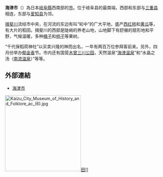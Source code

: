 {{unreferenced|time=2015-11-10T01:47:26+00:00}}
{{日本都市|
自治體名=海津市|
圖像=[[File:Kaizu_City_Museum_of_History_and_Folklore_ac_(1).jpg|240px]]|
圖像說明=[[海津市歷史民俗資料館|海津市歷史民俗資料館]]|
市章=[[File:Emblem_of_Kaizu.gif|100px]]|
日文原名=海津市|
平假名=かいづし|
羅馬字拼音=Kaizu-shi|
都道府縣=岐阜縣|
支廳=|
編號=21221-1|
面積=112.03|
邊界未定=|
人口=32,201|
統計時間=2021年9月1日|
自治體=[[羽島市|羽島市]]、[[養老町|養老町]]、[[輪之內町|輪之內町]]<br>[[愛知縣|愛知縣]]：[[愛西市|愛西市]]、[[稻澤市|稻澤市]]<br>[[三重縣|三重縣]]：[[桑名市|桑名市]]、[[員辨市|員辨市]]|
樹=[[松|松]]|
花=[[橘|橘]]花|
鳥=|
其他象徵物=|
其他象徵=|
市長=[[松永清彦|松永清彦]]|
卸任日期=|
議員數=20|
郵遞區號=503-0695|
所在地=海津市海津町高須515<br>[[File:Kaizu_City_Hall_2022-04_ac_(1).jpg|250px]]|
電話號碼=584-53-1111|
外部連結=http://www.city.kaizu.lg.jp/|
經度=|
緯度=|
地圖=[[File:Kaizu_in_Gifu_Prefecture.png|250px]]|
註記=人口：[http://www.city.kaizu.lg.jp/index.jsp 海津市官方網頁]|
}}
'''海津市'''（{{jpn|j=海津市|hg=かいづし|rm=Kaizu shi|f=y}}）為日本[[岐阜縣|岐阜縣]]西南部的[[市|市]]。位于岐阜县的最南端，西部和东部与[[三重县|三重县]]相连，东部与[[爱知县|爱知县]]为邻。

[[揖斐川|揖斐川]]流经市中央，在河流的东边有叫“轮中”的广大平地，盛产[[西红柿|西红柿]]和[[黄瓜|黄瓜]]等，有大片的稻田。揖斐川的西部是陡峭的养老山地，山地脚下有舒展的扇形地和平野，气候温暖，多种[[橘子|橘子]]和[[柿子|柿子]]等果树。

“千代保稻荷神社”以买卖兴隆的神而出名，一年有两百万位参拜客前来。另外，四月份举办[[郁金香|郁金香]]节。市内还有国营[[木曾三川公园|木曾三川公园]]，天然温泉“[[海津温泉|海津温泉]]”和“水晶之汤（[[南浓温泉|南浓温泉]]）”等等。 

== 外部連結 ==
* [http://www.city.kaizu.lg.jp/ 海津市] {{Wayback|url=http://www.city.kaizu.lg.jp/ |date=20100802011705 }}
[[File:Kaizu_City_Museum_of_History_and_Folklore_ac_(6).jpg|250px]][[水田|田]]]]

{{commonscat|Kaizu, Gifu}}

{{岐阜縣}}
{{Authority control}}
{{日本地理小作品}}